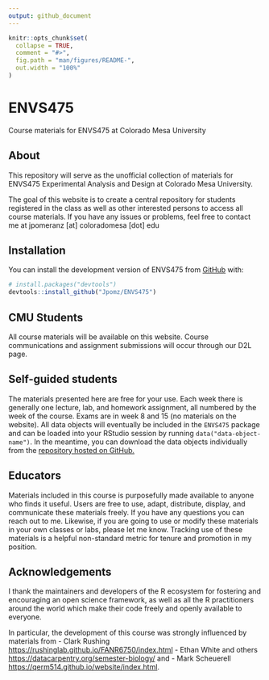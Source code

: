 ```yaml
---
output: github_document
---
```


<!-- README.md is generated from README.Rmd. Please edit that file -->

```r
knitr::opts_chunk$set(
  collapse = TRUE,
  comment = "#>",
  fig.path = "man/figures/README-",
  out.width = "100%"
)
```

# ENVS475

Course materials for ENVS475 at Colorado Mesa University

## About

This repository will serve as the unofficial collection of materials for
ENVS475 Experimental Analysis and Design at Colorado Mesa University.

The goal of this website is to create a central repository for students
registered in the class as well as other interested persons to access
all course materials. If you have any issues or problems, feel free to
contact me at jpomeranz [at] coloradomesa [dot] edu

## Installation

You can install the development version of ENVS475 from
[GitHub](https://github.com/) with:

``` r
# install.packages("devtools")
devtools::install_github("Jpomz/ENVS475")
```

## CMU Students  

All course materials will be available on this website. Course communications and assignment submissions will occur through our D2L page. 

## Self-guided students  

The materials presented here are free for your use. Each week there is generally one lecture, lab, and homework assignment, all numbered by the week of the course. Exams are in week 8 and 15 (no materials on the website). All data objects will eventually be included in the `ENVS475` package and can be loaded into your RStudio session by running `data("data-object-name")`. In the meantime, you can download the data objects individually from the [repository hosted on GitHub.](https://github.com/Jpomz/ENVS475/tree/master/inst/extdata) 

## Educators  

Materials included in this course is purposefully made available to anyone who finds it useful. Users are free to use, adapt, distribute, display, and communicate these materials freely. If you have any questions you can reach out to me. Likewise, if you are going to use or modify these materials in your own classes or labs, please let me know. Tracking use of these materials is a helpful non-standard metric for tenure and promotion in my position. 

## Acknowledgements

I thank the maintainers and developers of the R ecosystem for fostering
and encouraging an open science framework, as well as all the R
practitioners around the world which make their code freely and openly
available to everyone.

In particular, the development of this course was strongly influenced by
materials from - Clark Rushing
<https://rushinglab.github.io/FANR6750/index.html> - Ethan White and
others <https://datacarpentry.org/semester-biology/> and - Mark
Scheuerell <https://qerm514.github.io/website/index.html>.




